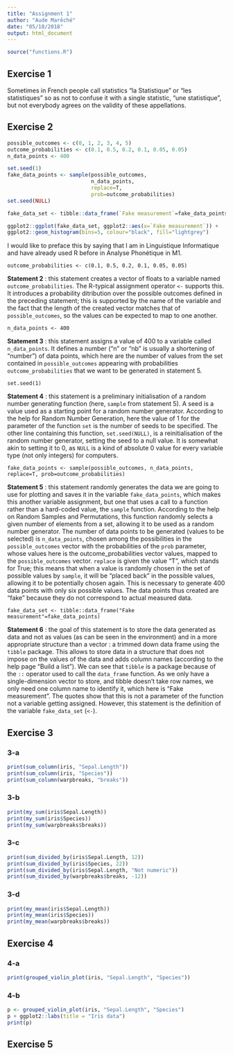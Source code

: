 ```yaml
---
title: "Assignment 1"
author: "Aude Marêché"
date: "05/10/2018"
output: html_document
---
```


```r
source("functions.R")
```

## Exercise 1

Sometimes in French people call statistics "la Statistique" or "les statistiques" so as not to confuse it with a single statistic, "une statistique", but not everybody agrees on the validity of these appellations.


## Exercise 2

```r
possible_outcomes <- c(0, 1, 2, 3, 4, 5)
outcome_probabilities <- c(0.1, 0.5, 0.2, 0.1, 0.05, 0.05)
n_data_points <- 400

set.seed(1)
fake_data_points <- sample(possible_outcomes,
                           n_data_points,
                           replace=T,
                           prob=outcome_probabilities)
set.seed(NULL)

fake_data_set <- tibble::data_frame(`Fake measurement`=fake_data_points)
```

```r
ggplot2::ggplot(fake_data_set, ggplot2::aes(x=`Fake measurement`)) +
ggplot2::geom_histogram(bins=5, colour="black", fill="lightgrey")
```

I would like to preface this by saying that I am in Linguistique Informatique and have already used R before in Analyse Phonétique in M1.


`outcome_probabilities <- c(0.1, 0.5, 0.2, 0.1, 0.05, 0.05)`

**Statement 2** : this statement creates a vector of floats to a variable named `outcome_probabilities`. The R-typical assignment operator `<-` supports this. It introduces a probability ditribution over the possible outcomes defined in the preceding statement; this is supported by the name of the variable and the fact that the length of the created vector matches that of `possible_outcomes`, so the values can be expected to map to one another.


`n_data_points <- 400`

**Statement 3** : this statement assigns a value of 400 to a variable called `n_data_points`. It defines a number ("n" or "nb" is usually a shortening of "number") of data points, which here are the number of values from the set contained in `possible_outcomes` appearing with probabilities `outcome_probabilities` that we want to be generated in statement 5.


`set.seed(1)`

**Statement 4** : this statement is a preliminary initialisation of a random number generating function (here, `sample` from statement 5). A seed is a value used as a starting point for a random number generator. According to the help for Random Number Generation, here the value of 1 for the parameter of the function `set` is the number of seeds to be specified. The other line containing this function, `set.seed(NULL)`, is a reinitialisation of the random number generator, setting the seed to a null value. It is somewhat akin to setting it to 0, as `NULL` is a kind of absolute 0 value for every variable type (not only integers) for computers.


`fake_data_points <- sample(possible_outcomes, n_data_points, replace=T, prob=outcome_probabilities)`

**Statement 5** : this statement randomly generates the data we are going to use for plotting and saves it in the variable `fake_data_points`, which makes this another variable assignment, but one that uses a call to a function rather than a hard-coded value, the `sample` function. According to the help on Random Samples and Permutations, this function randomly selects a given number of elements from a set, allowing it to be used as a random number generator. The number of data points to be generated (values to be selected) is `n_data_points`, chosen among the possibilities in the `possible_outcomes` vector with the probabilities of the `prob` parameter, whose values here is the outcome_probabilities vector values, mapped to the `possible_outcomes` vector. `replace` is given the value "T", which stands for True; this means that when a value is randomly chosen in the set of possible values by `sample`, it will be "placed back" in the possible values, allowing it to be potentially chosen again. This is necessary to generate 400 data points with only six possible values. The data points thus created are "fake" because they do not correspond to actual measured data.


`fake_data_set <- tibble::data_frame("Fake measurement"=fake_data_points)`

**Statement 6** : the goal of this statement is to store the data generated as data and not as values (as can be seen in the environment) and in a more appropriate structure than a vector : a trimmed down data frame using the `tibble` package. This allows to store data in a structure that does not impose on the values of the data and adds column names (according to the help page "Build a list"). We can see that `tibble` is a package because of the `::` operator used to call the `data_frame` function. As we only have a single-dimension vector to store, and tibble doesn't take row names, we only need one column name to identify it, which here is "Fake measurement". The quotes show that this is not a parameter of the function not a variable getting assigned. However, this statement is the definition of the variable `fake_data_set` (`<-`).


## Exercise 3

### 3-a

```r
print(sum_column(iris, "Sepal.Length"))
print(sum_column(iris, "Species"))
print(sum_column(warpbreaks, "breaks"))
```

### 3-b

```r
print(my_sum(iris$Sepal.Length))
print(my_sum(iris$Species))
print(my_sum(warpbreaks$breaks))
```

### 3-c

```r
print(sum_divided_by(iris$Sepal.Length, 12))
print(sum_divided_by(iris$Species, 22))
print(sum_divided_by(iris$Sepal.Length, "Not numeric"))
print(sum_divided_by(warpbreaks$breaks, -12))
```

### 3-d

```r
print(my_mean(iris$Sepal.Length))
print(my_mean(iris$Species))
print(my_mean(warpbreaks$breaks))
```


## Exercise 4

### 4-a

```r
print(grouped_violin_plot(iris, "Sepal.Length", "Species"))
```

### 4-b

```r
p <- grouped_violin_plot(iris, "Sepal.Length", "Species")
p + ggplot2::labs(title = "Iris data")
print(p)
```


## Exercise 5
